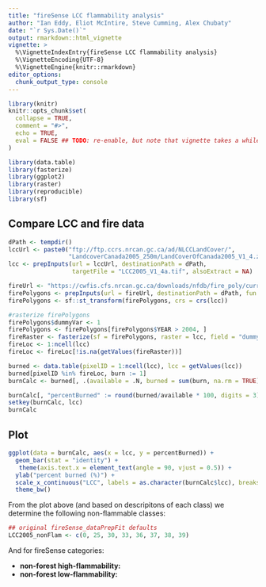 ```yaml
---
title: "fireSense LCC flammability analysis"
author: "Ian Eddy, Eliot McIntire, Steve Cumming, Alex Chubaty"
date: "`r Sys.Date()`"
output: rmarkdown::html_vignette
vignette: >
  %\VignetteIndexEntry{fireSense LCC flammability analysis}
  %\VignetteEncoding{UTF-8}
  %\VignetteEngine{knitr::rmarkdown}
editor_options: 
  chunk_output_type: console
---
```


```r
library(knitr)
knitr::opts_chunk$set(
  collapse = TRUE,
  comment = "#>",
  echo = TRUE,
  eval = FALSE ## TODO: re-enable, but note that vignette takes a while to build
)
```

```r
library(data.table)
library(fasterize)
library(ggplot2)
library(raster)
library(reproducible)
library(sf)
```

## Compare LCC and fire data

```r
dPath <- tempdir()
lccUrl <- paste0("ftp://ftp.ccrs.nrcan.gc.ca/ad/NLCCLandCover/",
                 "LandcoverCanada2005_250m/LandCoverOfCanada2005_V1_4.zip")
lcc <- prepInputs(url = lccUrl, destinationPath = dPath,
                  targetFile = "LCC2005_V1_4a.tif", alsoExtract = NA)

fireUrl <- "https://cwfis.cfs.nrcan.gc.ca/downloads/nfdb/fire_poly/current_version/NFDB_poly.zip"
firePolygons <- prepInputs(url = fireUrl, destinationPath = dPath, fun = "sf::read_sf")
firePolygons <- sf::st_transform(firePolygons, crs = crs(lcc))

#rasterize firePolygons
firePolygons$dummyVar <- 1
firePolygons <- firePolygons[firePolygons$YEAR > 2004, ]
fireRaster <- fasterize(sf = firePolygons, raster = lcc, field = "dummyVar")
fireLoc <- 1:ncell(lcc)
fireLoc <- fireLoc[!is.na(getValues(fireRaster))]

burned <- data.table(pixelID = 1:ncell(lcc), lcc = getValues(lcc))
burned[pixelID %in% fireLoc, burn := 1]
burnCalc <- burned[, .(available = .N, burned = sum(burn, na.rm = TRUE)), .(lcc)]

burnCalc[, "percentBurned" := round(burned/available * 100, digits = 3)]
setkey(burnCalc, lcc)
burnCalc
```

## Plot

```r
ggplot(data = burnCalc, aes(x = lcc, y = percentBurned)) + 
  geom_bar(stat = "identity") + 
   theme(axis.text.x = element_text(angle = 90, vjust = 0.5)) +
  ylab("percent burned (%)") + 
  scale_x_continuous("LCC", labels = as.character(burnCalc$lcc), breaks = burnCalc$lcc) + 
  theme_bw()
```

From the plot above (and based on descripitons of each class) we determine the following non-flammable classes:

```r
## original fireSense_dataPrepFit defaults
LCC2005_nonFlam <- c(0, 25, 30, 33, 36, 37, 38, 39)
```

And for fireSense categories:

- **non-forest high-flammability:**
- **non-forest low-flammability:**


